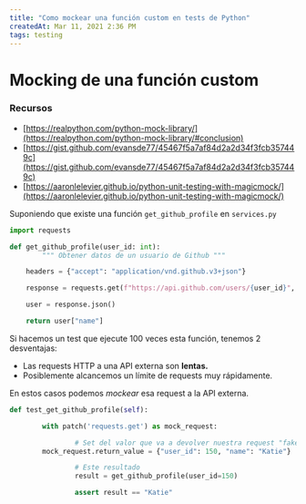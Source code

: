 ```yaml
---
title: "Como mockear una función custom en tests de Python"
createdAt: Mar 11, 2021 2:36 PM
tags: testing
---
```


# Mocking de una función custom

### Recursos

-   [https://realpython.com/python-mock-library/](https://realpython.com/python-mock-library/#conclusion)
-   [https://gist.github.com/evansde77/45467f5a7af84d2a2d34f3fcb357449c](https://gist.github.com/evansde77/45467f5a7af84d2a2d34f3fcb357449c)
-   [https://aaronlelevier.github.io/python-unit-testing-with-magicmock/](https://aaronlelevier.github.io/python-unit-testing-with-magicmock/)

Suponiendo que existe una función `get_github_profile` en `services.py`

```python
import requests

def get_github_profile(user_id: int):
		""" Obtener datos de un usuario de Github """

    headers = {"accept": "application/vnd.github.v3+json"}

    response = requests.get(f"https://api.github.com/users/{user_id}", headers=headers)

    user = response.json()

    return user["name"]
```

Si hacemos un test que ejecute 100 veces esta función, tenemos 2 desventajas:

-   Las requests HTTP a una API externa son **lentas.**
-   Posiblemente alcancemos un límite de requests muy rápidamente.

En estos casos podemos _mockear_ esa request a la API externa.

```python
def test_get_github_profile(self):

		with patch('requests.get') as mock_request:

				# Set del valor que va a devolver nuestra request "fake"
        mock_request.return_value = {"user_id": 150, "name": "Katie"}

				# Este resultado
				result = get_github_profile(user_id=150)

				assert result == "Katie"

```
